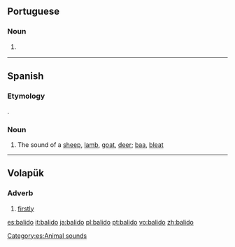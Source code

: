 ==Portuguese==

===Noun===
{{pt-noun|m|s}}

# {{l/en|baa}} {{gloss|bleating of sheep}}

----

==Spanish==

===Etymology=== 
{{suffix|balar|ido|alt1=Balar|lang=es}}.

===Noun===
{{es-noun|m|balidos}}
# The sound of a [[sheep]], [[lamb]], [[goat]], [[deer]]; [[baa]], [[bleat]]
[[Category:es:Animal sounds]]

----

==Volapük==

===Adverb===
{{head|vo|adverb}}

# [[firstly]]

[[es:balido]]
[[it:balido]]
[[ja:balido]]
[[pl:balido]]
[[pt:balido]]
[[vo:balido]]
[[zh:balido]]